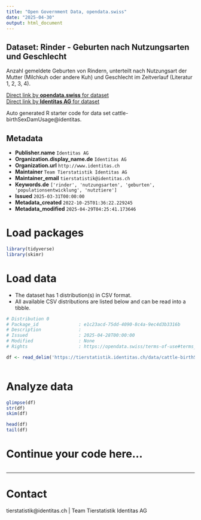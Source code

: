 ```yaml
---
title: "Open Government Data, opendata.swiss"
date: "2025-04-30"
output: html_document
---
```


## Dataset: Rinder - Geburten nach Nutzungsarten und Geschlecht

Anzahl gemeldete Geburten von Rindern, unterteilt nach Nutzungsart der Mutter (Milchkuh oder andere Kuh) und Geschlecht im Zeitverlauf (Literatur 1, 2, 3, 4).

[Direct link by **opendata.swiss** for dataset](https://opendata.swiss/de/dataset/rinder-geburten-nach-nutzungsarten-und-geschlecht)<br>
[Direct link by **Identitas AG** for dataset](https://tierstatistik.identitas.ch/)

Auto generated R starter code for data set cattle-birthSexDamUsage@identitas.

## Metadata

- **Publisher.name** `Identitas AG`
- **Organization.display_name.de** `Identitas AG`
- **Organization.url** `http://www.identitas.ch`
- **Maintainer** `Team Tierstatistik Identitas AG`
- **Maintainer_email** `tierstatistik@identitas.ch`
- **Keywords.de** `['rinder', 'nutzungsarten', 'geburten', 'populationsentwicklung', 'nutztiere']`
- **Issued** `2025-03-31T00:00:00`
- **Metadata_created** `2022-10-25T01:36:22.229245`
- **Metadata_modified** `2025-04-29T04:25:41.173646`


# Load packages

```r

library(tidyverse)
library(skimr)

```

# Load data

-   The dataset has 1 distribution(s) in CSV format.
-   All available CSV distributions are listed below and can be read into a tibble.

```r

# Distribution 0
# Package_id               : e1c23acd-75dd-4090-8c4a-9ec4d3b3316b
# Description              : 
# Issued                   : 2025-04-28T00:00:00
# Modified                 : None
# Rights                   : https://opendata.swiss/terms-of-use#terms_by

df <- read_delim('https://tierstatistik.identitas.ch/data/cattle-birthSexDamUsage.csv')



```

# Analyze data

```r

glimpse(df)
str(df)
skim(df)

head(df)
tail(df)

```

# Continue your code here...

```r

```

------------------------------------------------------------------------

# Contact

tierstatistik@identitas.ch | Team Tierstatistik Identitas AG
